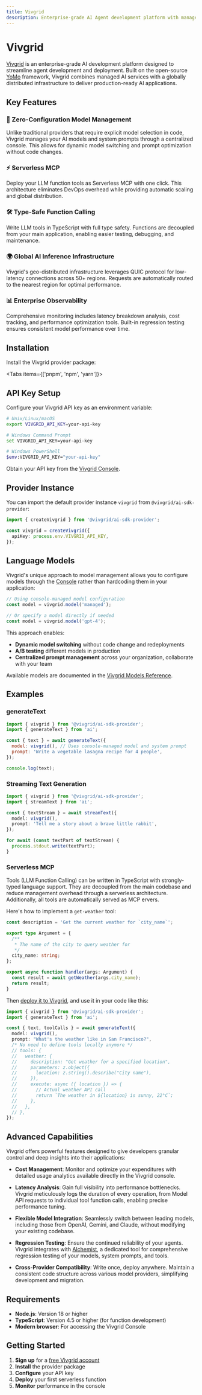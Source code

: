 ```yaml
---
title: Vivgrid
description: Enterprise-grade AI Agent development platform with managed models, serverless MCP, and global infrastructure
---
```


# Vivgrid

[Vivgrid](https://vivgrid.com) is an enterprise-grade AI development platform designed to streamline agent development and deployment. Built on the open-source [YoMo](https://github.com/yomorun/yomo) framework, Vivgrid combines managed AI services with a globally distributed infrastructure to deliver production-ready AI applications.

## Key Features

### 🚀 Zero-Configuration Model Management

Unlike traditional providers that require explicit model selection in code, Vivgrid manages your AI models and system prompts through a centralized console. This allows for dynamic model switching and prompt optimization without code changes.

### ⚡ Serverless MCP

Deploy your LLM function tools as Serverless MCP with one click. This architecture eliminates DevOps overhead while providing automatic scaling and global distribution.

### 🛠️ Type-Safe Function Calling

Write LLM tools in TypeScript with full type safety. Functions are decoupled from your main application, enabling easier testing, debugging, and maintenance.

### 🌍 Global AI Inference Infrastructure

Vivgrid's geo-distributed infrastructure leverages QUIC protocol for low-latency connections across 50+ regions. Requests are automatically routed to the nearest region for optimal performance.

### 📊 Enterprise Observability

Comprehensive monitoring includes latency breakdown analysis, cost tracking, and performance optimization tools. Built-in regression testing ensures consistent model performance over time.

## Installation

Install the Vivgrid provider package:

<Tabs items={['pnpm', 'npm', 'yarn']}>
  <Tab>
    <Snippet text="pnpm add @vivgrid/ai-sdk-provider" dark />
  </Tab>
  <Tab>
    <Snippet text="npm install @vivgrid/ai-sdk-provider" dark />
  </Tab>
  <Tab>
    <Snippet text="yarn add @vivgrid/ai-sdk-provider" dark />
  </Tab>
</Tabs>

## API Key Setup

Configure your Vivgrid API key as an environment variable:

```bash
# Unix/Linux/macOS
export VIVGRID_API_KEY=your-api-key

# Windows Command Prompt
set VIVGRID_API_KEY=your-api-key

# Windows PowerShell
$env:VIVGRID_API_KEY="your-api-key"
```

Obtain your API key from the [Vivgrid Console](https://console.vivgrid.com).

## Provider Instance

You can import the default provider instance `vivgrid` from `@vivgrid/ai-sdk-provider`:

```typescript
import { createVivgrid } from '@vivgrid/ai-sdk-provider';

const vivgrid = createVivgrid({
  apiKey: process.env.VIVGRID_API_KEY,
});
```

## Language Models

Vivgrid's unique approach to model management allows you to configure models through the [Console](https://console.vivgrid.com) rather than hardcoding them in your application:

```typescript
// Using console-managed model configuration
const model = vivgrid.model('managed');

// Or specify a model directly if needed
const model = vivgrid.model('gpt-4');
```

This approach enables:

- **Dynamic model switching** without code change and redeployments
- **A/B testing** different models in production
- **Centralized prompt management** across your organization, collaborate with your team

Available models are documented in the [Vivgrid Models Reference](https://docs.vivgrid.com/models).

## Examples

### generateText

```javascript
import { vivgrid } from '@vivgrid/ai-sdk-provider';
import { generateText } from 'ai';

const { text } = await generateText({
  model: vivgrid(), // Uses console-managed model and system prompt
  prompt: 'Write a vegetable lasagna recipe for 4 people',
});

console.log(text);
```

### Streaming Text Generation

```typescript
import { vivgrid } from '@vivgrid/ai-sdk-provider';
import { streamText } from 'ai';

const { textStream } = await streamText({
  model: vivgrid(),
  prompt: 'Tell me a story about a brave little rabbit',
});

for await (const textPart of textStream) {
  process.stdout.write(textPart);
}
```

### Serverless MCP

Tools (LLM Function Calling) can be written in TypeScript with strongly-typed language support. They are decoupled from the main codebase and reduce management overhead through a serverless architecture. Additionally, all tools are automatically served as MCP ervers.

Here's how to implement a `get-weather` tool:

```typescript
const description = 'Get the current weather for `city_name`';

export type Argument = {
  /**
   * The name of the city to query weather for
   */
  city_name: string;
};

export async function handler(args: Argument) {
  const result = await getWeather(args.city_name);
  return result;
}
```

Then [deploy it to Vivgrid](https://docs.vivgrid.com/function-calling), and use it in your code like this:

```typescript
import { vivgrid } from '@vivgrid/ai-sdk-provider';
import { generateText } from 'ai';

const { text, toolCalls } = await generateText({
  model: vivgrid(),
  prompt: "What's the weather like in San Francisco?",
  /* No need to define tools locally anymore */
  // tools: {
  //   weather: {
  //     description: "Get weather for a specified location",
  //     parameters: z.object({
  //       location: z.string().describe("City name"),
  //     }),
  //     execute: async ({ location }) => {
  //       // Actual weather API call
  //       return `The weather in ${location} is sunny, 22°C`;
  //     },
  //   },
  // },
});
```

## Advanced Capabilities

Vivgrid offers powerful features designed to give developers granular control and deep insights into their applications:

- **Cost Management**: Monitor and optimize your expenditures with detailed usage analytics available directly in the Vivgrid console.

- **Latency Analysis**: Gain full visibility into performance bottlenecks. Vivgrid meticulously logs the duration of every operation, from Model API requests to individual tool function calls, enabling precise performance tuning.

- **Flexible Model Integration**: Seamlessly switch between leading models, including those from OpenAI, Gemini, and Claude, without modifying your existing codebase.

- **Regression Testing**: Ensure the continued reliability of your agents. Vivgrid integrates with [Alchemist](https://alchemist.vivgrid.com), a dedicated tool for comprehensive regression testing of your models, system prompts, and tools.

- **Cross-Provider Compatibility**: Write once, deploy anywhere. Maintain a consistent code structure across various model providers, simplifying development and migration.

## Requirements

- **Node.js**: Version 18 or higher
- **TypeScript**: Version 4.5 or higher (for function development)
- **Modern browser**: For accessing the Vivgrid Console

## Getting Started

1. **Sign up** for a [free Vivgrid account](https://console.vivgrid.com/?ref=aisdk)
2. **Install** the provider package
3. **Configure** your API key
4. **Deploy** your first serverless function
5. **Monitor** performance in the console
